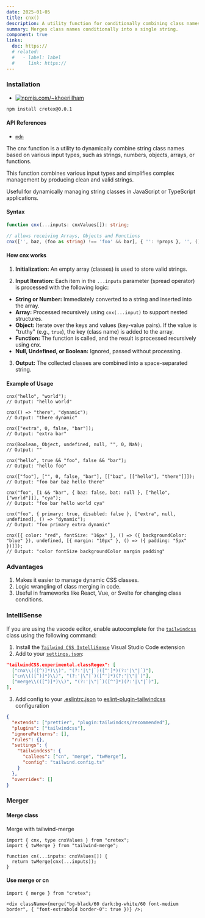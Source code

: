 ```yaml
---
date: 2025-01-05
title: cnx()
description: A utility function for conditionally combining class names in a readable and maintainable way.
summary: Merges class names conditionally into a single string.
component: true
links:
  doc: https://
  # related:
  #   - label: label
  #     link: https://
---
```


### Installation

- [![npmjs.com/~khoeriilham](https://badgen.net/npm/v/cretex/?icon=npm)](https://www.npmjs.com/cretex)

```bash
npm install cretex@0.0.1
```

#### API References

- [`mdn`](https://developer.mozilla.org/en-US/docs/Web/API/Element/classList#examples)

The cnx function is a utility to dynamically combine string class names based on various input types, such as strings, numbers, objects, arrays, or functions.

This function combines various input types and simplifies complex management by producing clean and valid strings.

Useful for dynamically managing string classes in JavaScript or TypeScript applications.

#### Syntax

```ts
function cnx(...inputs: cnxValues[]): string;
```

```ts
// allows receiving Arrays, Objects and Functions
cnx(['', baz, (foo as string) !== 'foo' && bar], { '': !props }, '', () => ({ '' }), undefined, [{ '' }, () => ({ '' })]);
```

#### How cnx works

1. **Initialization:**
   An empty array (classes) is used to store valid strings.

2. **Input Iteration:**
   Each item in the `...inputs` parameter (spread operator) is processed with the following logic:

- **String or Number:**
  Immediately converted to a string and inserted into the array.
- **Array:**
  Processed recursively using `cnx(...input)` to support nested structures.
- **Object:**
  Iterate over the keys and values ​​(key-value pairs). If the value is "truthy" (e.g., `true`), the key (class name) is added to the array.
- **Function:**
  The function is called, and the result is processed recursively using cnx.
- **Null, Undefined, or Boolean:**
  Ignored, passed without processing.

3. **Output:**
   The collected classes are combined into a space-separated string.

#### Example of Usage

```tsx
cnx("hello", "world");
// Output: "hello world"

cnx(() => "there", "dynamic");
// Output: "there dynamic"

cnx(["extra", 0, false, "bar"]);
// Output: "extra bar"

cnx(Boolean, Object, undefined, null, "", 0, NaN);
// Output: ""

cnx("hello", true && "foo", false && "bar");
// Output: "hello foo"

cnx(["foo"], ["", 0, false, "bar"], [["baz", [["hello"], "there"]]]);
// Output: "foo bar baz hello there"

cnx("foo", [1 && "bar", { baz: false, bat: null }, ["hello", ["world"]]], "cya");
// Output: "foo bar hello world cya"

cnx("foo", { primary: true, disabled: false }, ["extra", null, undefined], () => "dynamic");
// Output: "foo primary extra dynamic"

cnx([{ color: "red", fontSize: "16px" }, () => ({ backgroundColor: "blue" }), undefined, [{ margin: "10px" }, () => ({ padding: "5px" })]]);
// Output: "color fontSize backgroundColor margin padding"
```

### Advantages

1. Makes it easier to manage dynamic CSS classes.
2. Logic wrangling of class merging in code.
3. Useful in frameworks like React, Vue, or Svelte for changing class conditions.

### IntelliSense

If you are using the vscode editor, enable autocomplete for the [`tailwindcss`](https://tailwindcss.com/docs/editor-setup#intelli-sense-for-vs-code) class using the following command:

1. Install the [`Tailwind CSS IntelliSense`](https://marketplace.visualstudio.com/items?itemName=bradlc.vscode-tailwindcss) Visual Studio Code extension
2. Add to your [`settings.json`](https://code.visualstudio.com/docs/getstarted/settings):

```json
"tailwindCSS.experimental.classRegex": [
  ["cnx\\(([^)]*)\\)", "(?:'|\"|`)([^']*)(?:'|\"|`)"],
  ["cn\\(([^)]*)\\)", "(?:'|\"|`)([^']*)(?:'|\"|`)"],
  ["merge\\(([^)]*)\\)", "(?:'|\"|`)([^']*)(?:'|\"|`)"],
],
```

3. Add config to your [.eslintrc.json](https://eslint.org/docs/latest/use/configure/) to [eslint-plugin-tailwindcss](https://www.npmjs.com/package/eslint-plugin-tailwindcss) configuration

```json
{
  "extends": ["prettier", "plugin:tailwindcss/recommended"],
  "plugins": ["tailwindcss"],
  "ignorePatterns": [],
  "rules": {},
  "settings": {
    "tailwindcss": {
      "callees": ["cn", "merge", "twMerge"],
      "config": "tailwind.config.ts"
    }
  },
  "overrides": []
}
```

### Merger

#### Merge class

Merge with tailwind-merge

```tsx
import { cnx, type cnxValues } from "cretex";
import { twMerge } from "tailwind-merge";

function cn(...inputs: cnxValues[]) {
  return twMerge(cnx(...inputs));
}
```

#### Use merge or cn

```tsx
import { merge } from "cretex";

<div className={merge("bg-black/60 dark:bg-white/60 font-medium border", { "font-extrabold border-0": true })} />;
```
